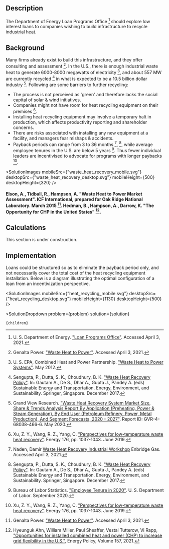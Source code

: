 


## Description
The Department of Energy Loan Programs Office [^"17"] should explore low interest loans to companies wishing to build infrastructure to recycle industrial heat.


## Background
Many firms already exist to build this infrastructure, and they offer consulting and assessment [^"5"]. In the U.S., there is enough industrial waste heat to generate 6000-8000 megawatts of electricity [^"18"], and about 557 MW are currently recycled [^"15"] in what is expected to be a 10.5 billion dollar industry [^"6"]. Following are some barriers to further recycling:
- The process is not perceived as 'green' and therefore lacks the social capital of solar & wind initiatives.
- Companies might not have room for heat recycling equipment on their premises [^"23"].
- Installing heat recycling equipment may involve a temporary halt in production, which affects productivity reporting and shareholder concerns.
- There are risks associated with installing any new equipment at a facility, and managers fear mishaps & accidents.
- Payback periods can range from 3 to 36 months [^"13"], [^"15"], while average employee tenures in the U.S. are below 5 years [^"2"]. Thus fewer individual leaders are incentivised to advocate for programs with longer paybacks [^"23"].

<SolutionImages 
  mobileSrc={"waste_heat_recovery_mobile.svg"}
  desktopSrc={"waste_heat_recovery_desktop.svg"}
  mobileHeight={500}
  desktopHeight={320}
/>
#### Elson, A., Tidball, R., Hampson, A. "Waste Heat to Power Market Assessment". ICF International, prepared for Oak Ridge National Laboratory. March 2015 [^"5"]. Hedman, B., Hampson, A., Darrow, K. "The Opportunity for CHP in the United States" [^"24"].

## Calculations
This section is under construction.

## Implementation
Loans could be structured so as to eliminate the payback period only, and not necessarily cover the total cost of the heat recycling equipment installation. Below is a diagram illustrating the optimal configuration of a loan from an incentivization perspective.

<SolutionImages 
  mobileSrc={"heat_recycling_mobile.svg"}
  desktopSrc={"heat_recycling_desktop.svg"}
  mobileHeight={1130}
  desktopHeight={500}
/>

[^"2"]: Bureau of Labor Statistics. ["Employee Tenure in 2020"](https://www.bls.gov/news.release/pdf/tenure.pdf). U. S. Department of Labor. September 2020.

[^"5"]: Genalta Power. ["Waste Heat to Power"](https://www.genaltapower.com/waste-heat-to-power). Accessed April 3, 2021.

[^"6"]: Grand View Research. ["Waste Heat Recovery System Market Size, Share & Trends Analysis Report By Application (Preheating, Power & Steam Generation), By End User (Petroleum Refinery, Power, Metal Production), And Segment Forecasts, 2020 - 2027"](https://www.grandviewresearch.com/industry-analysis/waste-heat-recovery-system-market). Report ID: GVR-4-68038-466-6. May 2020.

[^"13"]: Naden, Damir [Waste Heat Recovery Industrial Workshop](https://youtu.be/iaV3YJ5E4xY) Enbridge Gas. Accessed April 3, 2021.

[^"15"]: Sengupta, P., Dutta, S. K., Choudhury, B. K. ["Waste Heat Recovery Policy"](https://link.springer.com/chapter/10.1007/978-981-10-7509-4_11). In: Gautam A., De S., Dhar A., Gupta J., Pandey A. (eds) Sustainable Energy and Transportation. Energy, Environment, and Sustainability. Springer, Singapore. December 2017.

[^"17"]: U. S. Department of Energy. ["Loan Programs Office"](https://www.energy.gov/lpo/loan-programs-office). Accessed April 3, 2021.

[^"18"]: U. S. EPA, Combined Heat and Power Partnership. ["Waste Heat to Power Systems"](https://www.epa.gov/sites/production/files/2015-07/documents/waste_heat_to_power_systems.pdf). May 2012.

[^"23"]: Xu, Z. Y., Wang, R. Z., Yang, C. ["Perspectives for low-temperature waste heat recovery"](https://www.sciencedirect.com/science/article/pii/S0360544219306140?via%3Dihub). Energy 176, pp. 1037-1043. June 2019.

[^"24"]: Hyeunguk Ahn, William Miller, Paul Sheaffer, Vestal Tutterow, Vi Rapp, ["Opportunities for installed combined heat and power (CHP) to increase grid flexibility in the U.S."](https://www.sciencedirect.com/science/article/pii/S0301421521003554), Energy Policy, Volume 157, 2021.

  <SolutionDropdown 
    problem={problem} 
    solution={solution}
  >
    {children}
  </SolutionDropdown>